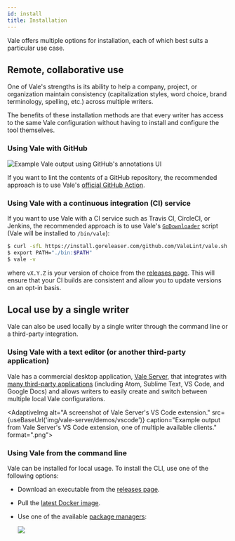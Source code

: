 ```yaml
---
id: install
title: Installation
---
```



Vale offers multiple options for installation, each of which best suits a particular use case.

## Remote, collaborative use

One of Vale's strengths is its ability to help a company, project, or organization maintain consistency \(capitalization styles, word choice, brand terminology, spelling, etc.\) across multiple writers.

The benefits of these installation methods are that every writer has access to the same Vale configuration without having to install and configure the tool themselves.

### Using Vale with GitHub

![Example Vale output using GitHub&apos;s annotations UI](https://user-images.githubusercontent.com/8785025/67726924-bf3e6180-f9a4-11e9-9c32-2233756731b9.png)

If you want to lint the contents of a GitHub repository, the recommended approach is to use Vale's [official GitHub Action](https://github.com/errata-ai/vale-action).

### Using Vale with a continuous integration \(CI\) service

If you want to use Vale with a CI service such as Travis CI, CircleCI, or Jenkins, the recommended approach is to use Vale's [`GoDownloader`](https://github.com/goreleaser/godownloader) script \(Vale will be installed to `/bin/vale`\):

```bash
$ curl -sfL https://install.goreleaser.com/github.com/ValeLint/vale.sh | sh -s vX.Y.Z
$ export PATH="./bin:$PATH"
$ vale -v
```

where `vX.Y.Z` is your version of choice from the [releases page](https://github.com/errata-ai/vale/releases). This will ensure that your CI builds are consistent and allow you to update versions on an opt-in basis.

## Local use by a single writer

Vale can also be used locally by a single writer through the command line or a third-party integration.

### Using Vale with a text editor \(or another third-party application\)

Vale has a commercial desktop application, [Vale Server](https://errata.ai/vale-server/), that integrates with [many third-party applications](https://errata-ai.github.io/vale-server/docs/usage#step-5-using-a-client-application) \(including Atom, Sublime Text, VS Code, and Google Docs\) and allows writers to easily create and switch between multiple local Vale configurations.

<AdaptiveImg
    alt="A screenshot of Vale Server's VS Code extension."
    src={useBaseUrl('img/vale-server/demos/vscode')}
    caption="Example output from Vale Server's VS Code extension, one of multiple available clients."
    format=".png">
</AdaptiveImg>

### Using Vale from the command line

Vale can be installed for local usage. To install the CLI, use one of the following options:

* Download an executable from the [releases page](https://github.com/errata-ai/vale/releases).
* Pull the [latest Docker image](https://hub.docker.com/r/jdkato/vale).
* Use one of the available [package managers](https://repology.org/project/vale/versions):

    ![](https://repology.org/badge/vertical-allrepos/vale.svg)
